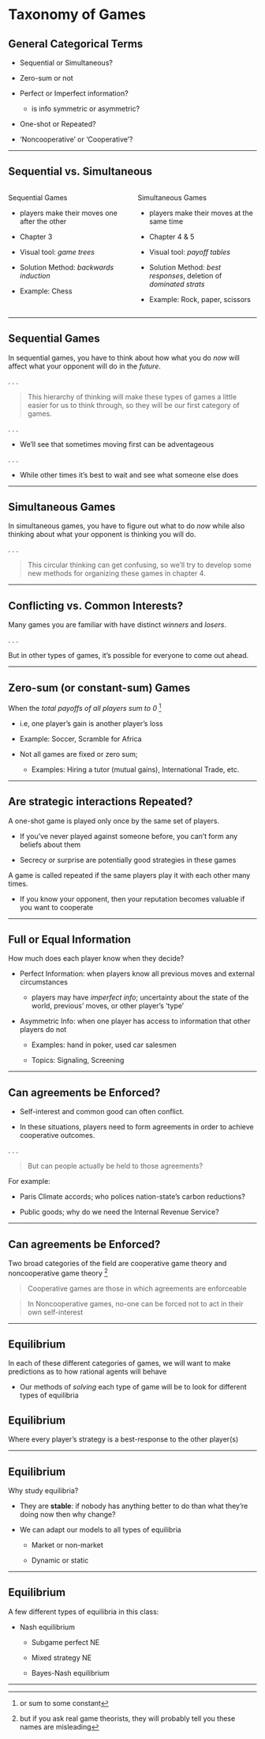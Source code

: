 
# Taxonomy of Games

## General Categorical Terms

  * [Sequential]{.h} or [Simultaneous]{.h}?
  
  * [Zero-sum]{.h} or not
  
  * [Perfect]{.h} or [Imperfect]{.h} information?
  
    + is info [symmetric]{.hi} or [asymmetric]{.hi}?
  
  * [One-shot]{.h} or [Repeated]{.h}?
  
  * '[Noncooperative]{.h}' or '[Cooperative]{.h}'?
  
---

## Sequential vs. Simultaneous

::::: {.columns}

:::: {.column width="50%"}

[Sequential]{.h} Games

::: {.incremental}
  * players make their moves one after the other
  
  * [Chapter]{.hi} 3
  
  * [Visual tool]{.hi}: *game trees*
  
  * [Solution Method]{.hi}: *backwards induction*

  * [Example]{.hi}: Chess
:::

::::


:::: {.column width="50%"}

[Simultaneous]{.h} Games

::: {.incremental}

  * players make their moves at the same time
  
  * [Chapter]{.hi} 4 & 5
  
  * [Visual tool]{.hi}: *payoff tables*
  
  * [Solution Method]{.hi}: *best responses*, deletion of *dominated strats*

  * [Example]{.hi}: Rock, paper, scissors
:::

::::

:::::

---

## Sequential Games

In [sequential]{.hii} games, you have to think about how what you do [*now*]{.hi} 
will affect what your opponent will do in the [*future*]{.hi}.

. . .

> This hierarchy of thinking will make these types of games a little easier for us to think through, 
so they will be our first category of games.

. . . 

- We'll see that sometimes [moving first]{.hii} can be adventageous

. . . 

- While other times it's best to [wait and see]{.hii} what someone else does

---

## Simultaneous Games

In [simultaneous]{.hii} games, you have to figure out what to do [*now*]{.hi} 
while also thinking about what your opponent is thinking you will do.

. . .

> This circular thinking can get confusing, so we'll try to develop some new methods
for organizing these games in chapter 4.

---

## Conflicting vs. Common Interests?

Many games you are familiar with have distinct *winners* and *losers*.

. . . 

But in other types of games, it's possible for everyone to come out ahead.

---

## Zero-sum (or constant-sum) Games
:::{.incremental}

When the *total payoffs of all players sum to 0* ^[or sum to some constant]

  * i.e, one player's gain is another player's loss
  
  * Example: Soccer, Scramble for Africa
  
  * Not all games are fixed or zero sum; 

    - Examples: Hiring a tutor (mutual gains), International Trade, etc.
  
:::

---

## Are strategic interactions Repeated?

A [one-shot]{.hi} game is played only once by the same set of players.

::: {.incremental}

  - If you've never played against someone before, you can't form any [beliefs]{.hii} about them

  - Secrecy or surprise are potentially good strategies in these games

:::

A game is called [repeated]{.hi} if the same players play it with each other many times.

::: {.incremental}

  - If you know your opponent, then your [reputation]{.hii} becomes valuable if you want to cooperate

:::

---

## Full or Equal Information

How much does each player know when they decide?

::: {.incremental}

  * [Perfect Information]{.h}: when players know all previous moves and external circumstances
  
    + players may have [*imperfect info*]{.hi}; uncertainty about the state of the world, previous' moves, or other player's 'type'
  
  * [Asymmetric Info]{.h}: when one player has access to information that other players do not
  
    + Examples: hand in poker, used car salesmen
    
    + Topics: Signaling, Screening
  
:::

---

## Can agreements be Enforced?

  - Self-interest and common good can often conflict.

  - In these situations, players need to form agreements in order to achieve cooperative outcomes.

. . .

> But can people actually be held to those agreements?

For example:

  - Paris Climate accords; who polices nation-state's carbon reductions?

  - Public goods; why do we need the Internal Revenue Service?

---

## Can agreements be Enforced?

Two broad categories of the field are [cooperative]{.h} game theory and [noncooperative]{.h} game theory
^[but if you ask real game theorists, they will probably tell you these names are misleading]

> [Cooperative]{.h} games are those in which agreements are enforceable

> In [Noncooperative]{.h} games, no-one can be forced not to act in their own self-interest

---

## Equilibrium

In each of these different categories of games,
we will want to make predictions as to how rational agents will behave

  * Our methods of *solving* each type of game will be to look for different types of [equilibria]{.hi}

::: {.callout-note}
## Equilibrium
Where every player's strategy is a [best-response]{.hi} to the other player(s)
:::

---

## Equilibrium

Why study equilibria?

::: {.incremental}
  * They are **stable**:
  if nobody has anything better to do than what they're doing now then why change?

  * We can adapt our models to all types of equilibria
    
    - Market or non-market

    - Dynamic or static 
:::

---

## Equilibrium

A few different types of equilibria in this class:

  * [Nash equilibrium]{.hi}

    - [Subgame perfect]{.hii} NE

    - [Mixed strategy]{.hii} NE

    - [Bayes-Nash]{.hii} equilibrium

---
